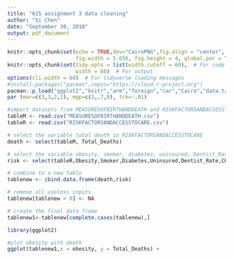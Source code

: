 ---
title: "615 assignment 3 data cleaning"
author: "Si Chen"
date: "September 30, 2018"
output: pdf_document
---

```{r setup, include=FALSE}
knitr::opts_chunk$set(echo = TRUE,dev="CairoPNG",fig.align = "center", 
                      fig.width = 5.656, fig.height = 4, global.par = TRUE)
knitr::opts_chunk$set(tidy.opts = list(width.cutoff = 60),  # For code
                      width = 60)  # For output
options(cli.width = 60)  # For tidyverse loading messages
#install.packages("pacman",repos="https://cloud.r-project.org")
pacman::p_load("ggplot2","knitr","arm","foreign","car","Cairo","data.table","dplyr")
par (mar=c(3,3,2,1), mgp=c(2,.7,0), tck=-.01)
```

```{r }
#import datasets from MEASURESOFBIRTHANDDEATH and RISKFACTORSANDACCESSTOCARE
tableM <- read.csv("MEASURESOFBIRTHANDDEATH.csv")
tableR <- read.csv("RISKFACTORSANDACCESSTOCARE.csv")

# select the variable total death in RISKFACTORSANDACCESSTOCARE
death <- select(tableM, Total_Deaths)

# select the variable obesity, smoker, diabetes, uninsured, Dentist_Rate,CHSI_State_Name from RISKFACTORSANDACCESSTOCARE
risk <- select(tableR,Obesity,Smoker,Diabetes,Uninsured,Dentist_Rate,CHSI_State_Name)

# combine to a new table
tablenew <- cbind.data.frame(death,risk)

# remove all useless inputs
tablenew[tablenew < 0] <- NA

# create the final data frame
tablenew1<-tablenew[complete.cases(tablenew),]


```



```{r }
library(ggplot2)

#plot obesity with death 
ggplot(tablenew1,x = obesity, y = Total_Deaths) + 




```